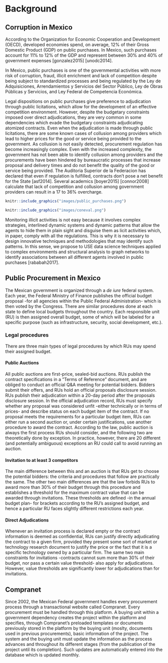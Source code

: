 # Background

## Corruption in Mexico

According to the Organization for Economic Cooperation and Development (OECD), developed economies spend, on average, 12% of their Gross Domestic Product (GDP) on public purchases. In Mexico, such purchases account for 11% to 12% of the GDP and represent between 30% and 40% of government expenses [gonzalez2015] [unodc2014].

In Mexico, public purchases is one of the governmental activities with more risk of corruption, fraud, illicit enrichment and lack of competition despite being subject to standardized processes and being regulated by the Ley de Adquisiciones, Arrendamientos y Servicios del Sector Público, Ley de Obras Públicas y Servicios, and Ley Federal de Competencia Económica.

Legal dispositions on public purchases give preference to adjudication through public licitations, which allow for the development of an effective competition environment. However, despite the budgetary constraints imposed over direct adjudications, they are very common in some dependencies which evade the budgetary constraints adjudicating atomized contracts. Even when the adjudication is made through public licitations, there are some known cases of collusion among providers which lead to higher prices for the good or service being provided to the government. As collusion is not easily detected, procurement regulation has become increasingly complex. Even with the increased complexity, the government has not been able to identify collusion among providers and the procurements have been hindered by bureaucratic processes that increase proposal and delivery times and do not benefit the quality of the good or service being provided. The Auditoria Superior de la Federacion has declared that even if regulation is fulfilled, contracts don’t pose a net benefit for the State [asf2014]. Several academics [boyer2015] [connor2008] calculate that lack of competition and collusion among government providers can result in a 17 to 36% overcharge.

```r
knitr::include_graphics("images/public_purchases.png")
```

```r
knitr::include_graphics("images/coneval.png")
```

Monitoring illicit activities is not easy because it involves complex strategies, interlined dynamic systems and dynamic patterns that allow the agents to hide them in plain sight and disguise them as licit activities which, in paper, comply with all the regulations. This is why it is necessary to design innovative techniques and methodologies that may identify such patterns. In this sense, we propose to USE data science techniques applied to complex environments and structural analysis to graph networks to identify associations between all different agents involved in public purchases [rababah2017].

## Public Procurement in Mexico 

The Mexican government is organized through a *de iure* federal system. Each year, the Federal Ministry of Finance publishes the official budget proposal -for all agencies within the Public Federal Administration- which is then voted by the Congress. There are similar procedures done at each state to define local budgets throughout the country. Each responsible unit (RU) is then assigned overall budget, some of which will be labeled for a specific purpose (such as infrastructure, security, social development, etc.).

### Legal procedures

There are three main types of legal procedures by which RUs may spend their assigned budget. 

#### Public Auctions

All public auctions are first-price, sealed-bid auctions. RUs publish the contract specifications in a ”Terms of Reference” document, and are obliged to conduct an official Q&A meeting for potential bidders. Bidders submit their offers, and RUs hold an official proposals disclosure session. RUs publish their adjudication within a 20-day period after the proposals disclosure session. In the official adjudication record, RUs must specify whether any proposal was considered unfit -either technically or in terms of prices- and describe status on each budget item of the contract. If no proposal meets the requirements for a particular budget item, RUs can either run a second auction or, under certain justifications, use another procedure to award the contract. According to the law, public auction is always the first process RUs should consider, and the following two are theoretically done by exception. In practice, however, there are 20 different (and potentially ambiguous) exceptions an RU could call to avoid running an auction.

#### Invitation to at least 3 competitors

The main difference between this and an auction is that RUs get to choose the potential bidders: the criteria and procedures that follow are practically the same. The other two main differences are that the law forbids RUs to award more than 30% of their budget through this procedure and establishes a threshold for the maximum contract value that can be awarded through invitations. These thresholds are defined -in the annual budget plan- for brackets according to the RU’s assigned budget, and hence a particular RU faces slightly different restrictions each year.

#### Direct Adjudications

Whenever an invitation process is declared empty or the contract information is deemed as confidential, RUs can justify directly adjudicating the contract to a given firm, provided they present some sort of market or technology research document to justify the price or the fact that it is a specific technology owned by a particular firm. The same two main constraints for invitations -contracts cannot sum more than 30% of their budget, nor pass a certain value threshold- also apply for adjudications. However, value thresholds are significantly lower for adjudications than for invitations.

## Compranet

Since 2002, the Mexican Federal government handles every procurement process through a transactional website called Compranet. Every procurement must be handled through this platform. A buying unit within a government dependency creates the project within the platform and specifies, through Compranet's preloaded templates or documents previously stored in the platform by the buying unit (moslty, documents used in previous procurements), basic information of the project. The system and the buying unit must update the information as the process advances and throughout its different stages (from the publication of the project until its completion). Such updates are automatically entered into the database which is updated monthly.
